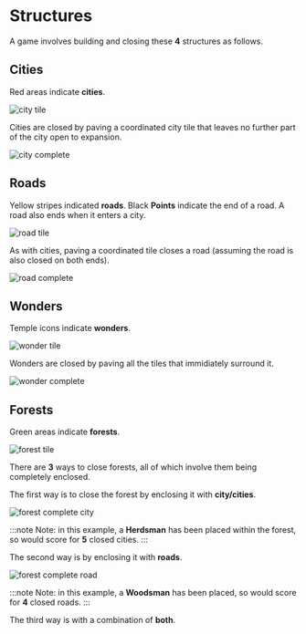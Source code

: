 # Structures

A game involves building and closing these **4** structures as follows.

## Cities

Red areas indicate **cities**.

![city tile](city.tile.png)

Cities are closed by paving a coordinated city tile that leaves no further part of the city open to expansion.

![city complete](city.complete.png)

## Roads

Yellow stripes indicated **roads**. Black **Points** indicate the end of a road. A road also ends when it enters a city.

![road tile](road.tile.png)

As with cities, paving a coordinated tile closes a road (assuming the road is also closed on both ends).

![road complete](road.complete.png)

## Wonders

Temple icons indicate **wonders**.

![wonder tile](wonder.tile.png)

Wonders are closed by paving all the tiles that immidiately surround it.

![wonder complete](wonder.complete.png)

## Forests

Green areas indicate **forests**.

![forest tile](forest.tile.png)

There are **3** ways to close forests, all of which involve them being completely enclosed.

The first way is to close the forest by enclosing it with **city/cities**.

![forest complete city](forest.complete.city.png)

:::note
Note: in this example, a **Herdsman** has been placed within the forest, so would score for **5** closed cities.
:::

The second way is by enclosing it with **roads**.

![forest complete road](forest.complete.road.png)

:::note
Note: in this example, a **Woodsman** has been placed, so would score for **4** closed roads.
:::

The third way is with a combination of **both**.


